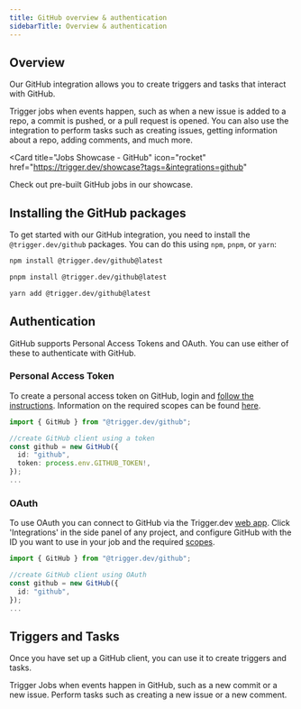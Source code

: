 ```yaml
---
title: GitHub overview & authentication
sidebarTitle: Overview & authentication
---
```


## Overview

Our GitHub integration allows you to create triggers and tasks that interact with GitHub.

Trigger jobs when events happen, such as when a new issue is added to a repo, a commit is pushed, or a pull request is opened. You can also use the integration to perform tasks such as creating issues, getting information about a repo, adding comments, and much more.

<Card
  title="Jobs Showcase - GitHub"
  icon="rocket"
  href="https://trigger.dev/showcase?tags=&integrations=github"
>
  Check out pre-built GitHub jobs in our showcase.
</Card>

## Installing the GitHub packages

To get started with our GitHub integration, you need to install the `@trigger.dev/github` packages. You can do this using `npm`, `pnpm`, or `yarn`:

<CodeGroup>

```bash npm
npm install @trigger.dev/github@latest
```

```bash pnpm
pnpm install @trigger.dev/github@latest
```

```bash yarn
yarn add @trigger.dev/github@latest
```

</CodeGroup>

## Authentication

GitHub supports Personal Access Tokens and OAuth. You can use either of these to authenticate with GitHub.

### Personal Access Token

To create a personal access token on GitHub, login and [follow the instructions](https://docs.github.com/en/github/authenticating-to-github/creating-a-personal-access-token). Information on the required scopes can be found [here](https://docs.github.com/en/developers/apps/scopes-for-oauth-apps).

```ts my-job.ts
import { GitHub } from "@trigger.dev/github";

//create GitHub client using a token
const github = new GitHub({
  id: "github",
  token: process.env.GITHUB_TOKEN!,
});
...
```

### OAuth

To use OAuth you can connect to GitHub via the Trigger.dev [web app](https://cloud.trigger.dev). Click 'Integrations' in the side panel of any project, and configure GitHub with the ID you want to use in your job and the required [scopes](https://docs.github.com/en/apps/oauth-apps/building-oauth-apps/scopes-for-oauth-apps).

```ts my-job.ts
import { GitHub } from "@trigger.dev/github";

//create GitHub client using OAuth
const github = new GitHub({
  id: "github",
});
...
```

## Triggers and Tasks

Once you have set up a GitHub client, you can use it to create triggers and tasks.

<CardGroup cols={2}>
  <Card title="Triggers" icon="stars" href="/integrations/apis/github-triggers">
    Trigger Jobs when events happen in GitHub, such as a new commit or a new issue.
  </Card>
  <Card title="Tasks" icon="sparkles" href="/integrations/apis/github-tasks">
    Perform tasks such as creating a new issue or a new comment.
  </Card>
</CardGroup>
